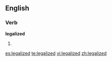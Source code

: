 ==English==
===Verb===
'''legalized'''
# {{past of|[[legalize]]}}

[[es:legalized]]
[[te:legalized]]
[[vi:legalized]]
[[zh:legalized]]